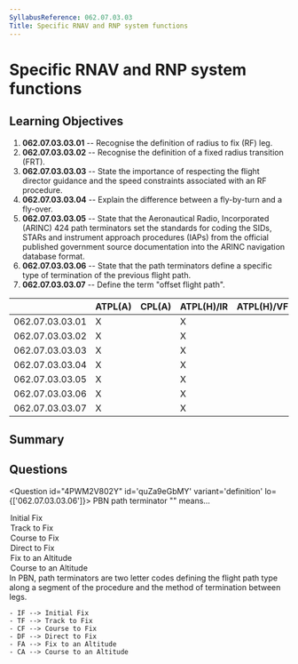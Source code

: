 ```yaml
---
SyllabusReference: 062.07.03.03
Title: Specific RNAV and RNP system functions
---
```


# Specific RNAV and RNP system functions

## Learning Objectives

1. **062.07.03.03.01** -- Recognise the definition of radius to fix (RF) leg.
2. **062.07.03.03.02** -- Recognise the definition of a fixed radius transition
   (FRT).
3. **062.07.03.03.03** -- State the importance of respecting the flight director
   guidance and the speed constraints associated with an RF procedure.
4. **062.07.03.03.04** -- Explain the difference between a fly-by-turn and a
   fly-over.
5. **062.07.03.03.05** -- State that the Aeronautical Radio, Incorporated
   (ARINC) 424 path terminators set the standards for coding the SIDs, STARs and
   instrument approach procedures (IAPs) from the official published government
   source documentation into the ARINC navigation database format.
6. **062.07.03.03.06** -- State that the path terminators define a specific type
   of termination of the previous flight path.
7. **062.07.03.03.07** -- Define the term "offset flight path".

|                 | ATPL(A) | CPL(A) | ATPL(H)/IR | ATPL(H)/VFR | CPL(H) | IR  | CBIR(A) |
| --------------- | ------- | ------ | ---------- | ----------- | ------ | --- | ------- |
| 062.07.03.03.01 | X       |        | X          |             |        | X   | X       |
| 062.07.03.03.02 | X       |        | X          |             |        | X   | X       |
| 062.07.03.03.03 | X       |        | X          |             |        | X   | X       |
| 062.07.03.03.04 | X       |        | X          |             |        | X   | X       |
| 062.07.03.03.05 | X       |        | X          |             |        | X   |         |
| 062.07.03.03.06 | X       |        | X          |             |        | X   |         |
| 062.07.03.03.07 | X       |        | X          |             |        | X   | X       |

## Summary

## Questions

<Question id="4PWM2V802Y" id='quZa9eGbMY' variant='definition' lo={['062.07.03.03.06']}>
  <Text  variant='oneCorrect'>PBN path terminator "<Subject/>" means...</Text>
  <Option id='quZa9eGbMY-1' subject={[["IF'"]]}>Initial Fix</Option>
  <Option id='quZa9eGbMY-2' subject={[["TF'"]]}>Track to Fix</Option>
  <Option id='quZa9eGbMY-3' subject={[["CF'"]]}>Course to Fix</Option>
  <Option id='quZa9eGbMY-4' subject={[["DF'"]]}>Direct to Fix</Option>
  <Option id='quZa9eGbMY-5' subject={[["FA'"]]}>Fix to an Altitude</Option>
  <Option id='quZa9eGbMY-6' subject={[["CA'"]]}>Course to an Altitude</Option>
  <Explanation>
    In PBN, path terminators are two letter codes defining the flight path type along
    a segment of the procedure and the method of termination between legs.

    - IF --> Initial Fix
    - TF --> Track to Fix
    - CF --> Course to Fix
    - DF --> Direct to Fix
    - FA --> Fix to an Altitude
    - CA --> Course to an Altitude

  </Explanation>
</Question>
